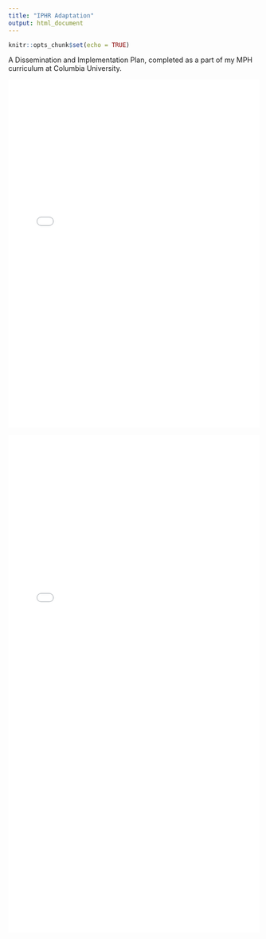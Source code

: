 ```yaml
---
title: "IPHR Adaptation"
output: html_document
---
```


```r
knitr::opts_chunk$set(echo = TRUE)
```

A Dissemination and Implementation Plan, completed as a part of my MPH curriculum at Columbia University.

![](D-I-poster.pdf){width=100% height=700}

![](gz_iphr_paper.pdf){width=100% height=1000}